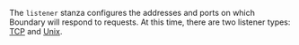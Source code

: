 The `listener` stanza configures the addresses and ports on which Boundary will
respond to requests. At this time, there are two listener types:
[TCP](/boundary/docs/configuration/listener/tcp) and [Unix](/boundary/docs/configuration/listener/unix).